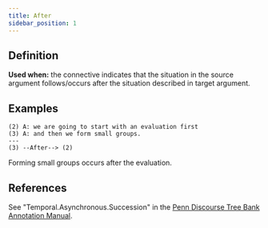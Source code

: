 ```yaml
---
title: After
sidebar_position: 1
---
```


## Definition

**Used when:** the connective indicates that the situation in the source argument follows/occurs after the situation described in target argument.

## Examples

```
(2) A: we are going to start with an evaluation first
(3) A: and then we form small groups.
---
(3) --After--> (2)
```
Forming small groups occurs after the evaluation.

## References

See "Temporal.Asynchronous.Succession" in the [Penn Discourse Tree Bank Annotation Manual](https://repository.upenn.edu/handle/20.500.14332/37623).
